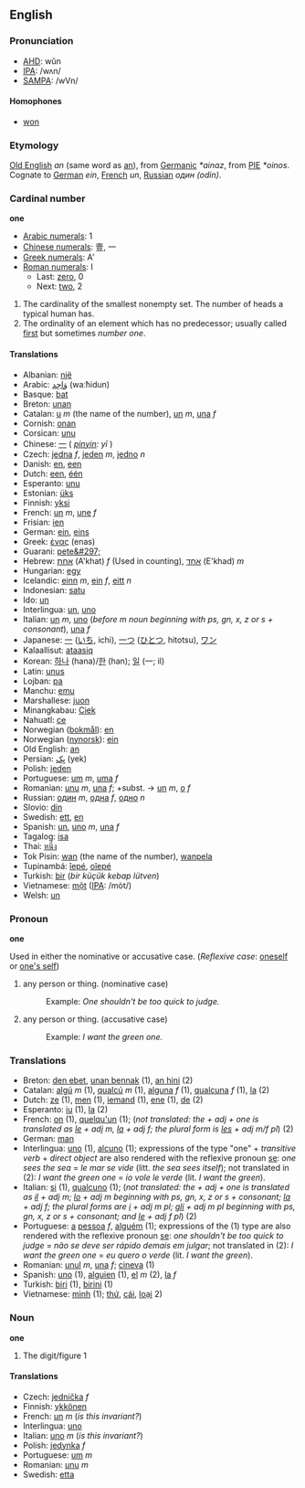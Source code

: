 ==English==
===Pronunciation===
*[[w:AHD|AHD]]: wŭn
*[[w:IPA|IPA]]: /wʌn/
*[[w:SAMPA|SAMPA]]: /wVn/
==== Homophones ====
*[[won]]

===Etymology===

[[Old English]] ''an'' (same word as [[an]]), from [[Germanic]] ''*ainaz'', from [[w:Proto-Indo-European|PIE]] ''*oinos''. Cognate to [[German]] ''ein'', [[French]] ''un'', [[Russian]] ''один'' ''(odin)''.

===Cardinal number===
'''one'''

*[[w:Arabic Numerals|Arabic numerals]]: 1
*[[w:Chinese numerals|Chinese numerals]]: 壹, 一
*[[w:Greek numerals|Greek numerals]]: A'
*[[w:Roman numerals|Roman numerals]]: I
**Last: [[zero]], 0
**Next: [[two]], 2

# The cardinality of the smallest nonempty set.  The number of heads a typical human has.
# The ordinality of an element which has no predecessor; usually called [[first]] but sometimes ''number one''.

====Translations====

*Albanian: [[një]]
*Arabic: [[وَاحِد]] (waːħidun)
*Basque: [[bat]]
*Breton: [[unan]]
*Catalan: [[u]] ''m'' (the name of the number), [[un]] ''m'', [[una]] ''f''
*Cornish: [[onan]]
*Corsican: [[unu]]
*Chinese: [[一]] ( ''[[pinyin]]: yī'' )
*Czech: [[jedna]] ''f'', [[jeden]] ''m'', [[jedno]] ''n''
*Danish: [[en]], [[een]]
*Dutch: [[een]], [[één]]
*Esperanto: [[unu]]
*Estonian: [[üks]]
*Finnish: [[yksi]]
*French: [[un]] ''m'', [[une]] ''f''
*Frisian: [[ien]]
*German: [[ein]], [[eins]]
*Greek: [[ένας]] (enas)
*Guarani: [[pete&#297;]]
*Hebrew: [[אחת]] (A'khat) ''f'' (Used in counting), [[אחד]] (E'khad) ''m''
*Hungarian: [[egy]]
*Icelandic: [[einn]] ''m'', [[ein]] ''f'', [[eitt]] ''n''
*Indonesian: [[satu]]
*Ido: [[un]]
*Interlingua: [[un]], [[uno]]
*Italian: [[un]] ''m'', [[uno]] (''before m noun beginning with ps, gn, x, z or s + consonant''), [[una]] ''f''
*Japanese: [[一]] ([[いち]], ichi), [[一つ]] ([[ひとつ]], hitotsu), [[ワン]]
*Kalaallisut: [[ataasiq]]
*Korean: [[하나]] (hana)/[[한]] (han); [[일]] (一; il)
*Latin: [[unus]]
*Lojban: [[pa]]
*Manchu: [[emu]]
*Marshallese: [[juon]]
*Minangkabau: [[Ciek]]
*Nahuatl: [[ce]]
*Norwegian ([[bokmål]]): [[en]]
*Norwegian ([[nynorsk]]): [[ein]]
*Old English: [[an]]
*Persian: [[يِک]] (yek)
*Polish: [[jeden]]
*Portuguese: [[um]] ''m'', [[uma]] ''f''
*Romanian: [[unu]] ''m'', [[una]] ''f''; +subst. -> [[un]] ''m'', [[o]] ''f''
*Russian: [[один]] ''m'', [[одна]] ''f'', [[одно]] ''n''
*Slovio: [[din]]
*Swedish: [[ett]], [[en]]
*Spanish: [[un]], [[uno]] ''m'', [[una]] ''f''
*Tagalog: [[isa]]
*Thai: [[หนึ่ง]]
*Tok Pisin: [[wan]] (the name of the number), [[wanpela]]
*Tupinambá: [[îepé]], [[oîepé]]
*Turkish: [[bir]] (''bir küçük kebap lütven'')
*Vietnamese: [[một]] ([[International Phonetic Alphabet|IPA]]: /mòt/)
*Welsh: [[un]]

===Pronoun===
'''one'''

Used in either the nominative or accusative case. (''Reflexive case'': [[oneself]] or [[one's self]])

# any person or thing. (nominative case)
#:Example: ''One shouldn't be too quick to judge.''
# any person or thing. (accusative case)
#:Example: ''I want the green one.''

=== Translations ===

*Breton: [[den ebet]], [[unan bennak]] (1), [[an hini]] (2)
*Catalan: [[algú]] ''m'' (1), [[qualcú]] ''m'' (1), [[alguna]] ''f'' (1), [[qualcuna]] ''f'' (1), [[la]] (2)
*Dutch: [[ze]] (1), [[men]] (1), [[iemand]] (1), [[ene]] (1), [[de]] (2)
*Esperanto: [[iu]] (1), [[la]] (2)
*French: [[on]] (1), [[quelqu'un]] (1); (''not translated: the + adj + one is translated as [[le]] + adj m, [[la]] + adj f; the plural form is [[les]] + adj m/f pl'') (2)
*German: [[man]]
*Interlingua: [[uno]] (1), [[alcuno]] (1); expressions of the type "one" + ''transitive verb'' + ''direct object'' are also rendered with the reflexive pronoun [[se]]: ''one sees the sea'' = ''le mar se vide'' (litt. ''the sea sees itself''); not translated in (2): ''I want the green one'' = ''io vole le verde'' (lit. ''I want the green'').
*Italian: [[si]] (1), [[qualcuno]] (1); (''not translated: the + adj + one is translated as [[il]] + adj m; [[lo]] + adj m beginning with ps, gn, x, z or s + consonant; [[la]] + adj f; the plural forms are [[i]] + adj m pl; [[gli]] + adj m pl beginning with ps, gn, x, z or s + consonant; and [[le]] + adj f pl'') (2)
*Portuguese: [[a]] [[pessoa]] ''f'', [[alguém]] (1); expressions of the (1) type are also rendered with the reflexive pronoun [[se]]: ''one shouldn't be too quick to judge'' = ''não se deve ser rápido demais em julgar''; not translated in (2): ''I want the green one'' = ''eu quero o verde'' (lit. ''I want the green'').
*Romanian: [[unul]] ''m'', [[una]] ''f''; [[cineva]] (1) 
*Spanish: [[uno]] (1), [[alguien]] (1), [[el]] ''m'' (2), [[la]] ''f''
*Turkish: [[biri]] (1), [[birini]] (1)
*Vietnamese: [[mình]] (1); [[thứ]], [[cái]], [[loại]] 2)

===Noun===
'''one'''

#The digit/figure 1

====Translations====

*Czech: [[jednička]] ''f''
*Finnish: [[ykkönen]]
*French: [[un]] ''m'' (''is this invariant?'')
*Interlingua: [[uno]]
*Italian: [[uno]] ''m'' (''is this invariant?'')
*Polish: [[jedynka]] ''f''
*Portuguese: [[um]] ''m''
*Romanian: [[unu]] ''m''
*Swedish: [[etta]]